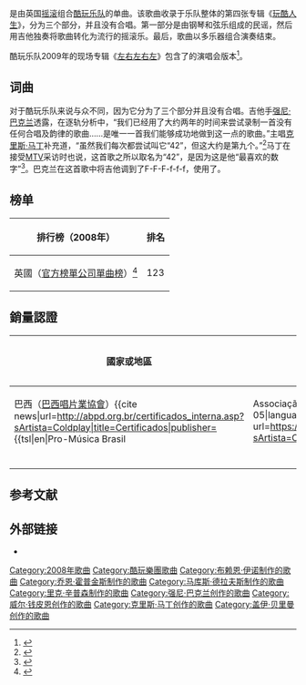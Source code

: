 {{NoteTA
|G1=Music
|G2=Show
|G3=Coldplay
}}

{{about|[[酷玩乐队|酷玩乐队]]的歌曲|41和43之间的[[自然数|自然数]]|42}}

{{Infobox song
| name     = 42
| cover    = File:42_Coldplay.jpg
| alt      = 
| caption  = 大卫·洛米兹混音版封面
| artist   = [[酷玩樂團|酷玩樂團]]
| album    = [[玩酷人生|玩酷人生]]
| released = {{Start date|2008|06|12}}
| recorded = 2007年－2008年
| studio   =
| genre    = [[另类摇滚|另类摇滚]]
| length   = {{Duration|m=3|s=57}}
| label    = 
* [[EMI|EMI]]
* [[帕洛风唱片公司|帕洛风唱片公司]]
* [[国会音乐集团|国会音乐集团]]
| writer   = 
* [[蓋·貝瑞曼|蓋·貝瑞曼]]
* [[強尼·邦藍|強尼·邦藍]]
* [[威爾·查恩|威爾·查恩]]
* [[克里斯·馬汀|克里斯·馬汀]]
| producer = 
* {{tsl|en|Markus Dravs|马库斯·德拉夫斯|马库斯·德拉夫斯}}
* [[布萊恩·伊諾|布萊恩·伊諾]]
* {{tsl|en|Jon Hopkins|乔恩·霍普金斯|乔恩·霍普金斯}}
* {{tsl|en|Rik Simpson|里克·辛普森|里克·辛普森}}
}}

{{单双书号转换|'''42'''}}是由英国[[摇滚乐|摇滚]]组合[[酷玩乐队|酷玩乐队]]的单曲。该歌曲收录于乐队整体的第四张专辑《[[玩酷人生|玩酷人生]]》，分为三个部分，并且没有合唱。第一部分是由钢琴和弦乐组成的民谣，然后用吉他独奏将歌曲转化为流行的摇滚乐。最后，歌曲以多乐器组合演奏结束。

酷玩乐队2009年的现场专辑《[[左右左右左|左右左右左]]》包含了{{单双书号转换|42}}的演唱会版本<ref>{{cite web |author=Slender Fungus |url=http://www.coldplay.com/newsdetail.php?id=388&page=0 |title=News – Coldplay to give away live album |publisher=Coldplay |date=2009-05-01 |accessdate=2011-08-16 |archive-url=https://www.webcitation.org/6Dy12FGaO?url=http://www.coldplay.com/newsdetail.php?id=388&page=0 |archive-date=2013-01-26 |dead-url=yes }}</ref>。

==词曲==
{{单双书号转换|42}}对于酷玩乐队来说与众不同，因为它分为了三个部分并且没有合唱。吉他手[[强尼·巴克兰|强尼·巴克兰]]透露，在逐轨分析中，“我们已经用了大约两年的时间来尝试录制一首没有任何合唱及韵律的歌曲……{{单双书号转换|42}}是唯一一首我们能够成功地做到这一点的歌曲。”主唱[[克里斯·马丁|克里斯·马丁]]补充道，“虽然我们每次都尝试叫它“42”，但这大约是第九个{{单双书号转换|42}}。”<ref>{{cite web |url=https://www.youtube.com/watch?v=DAf1vhyVZME |title=Coldplay Promo Interview on Viva La Vida, Part Three (2008) |publisher=YouTube |date= |accessdate=2011-08-16 |archive-date=2022-03-05 |archive-url=https://web.archive.org/web/20220305173527/https://www.youtube.com/watch?v=DAf1vhyVZME }}</ref>马丁在接受[[音乐电视网|MTV]]采访时也说，这首歌之所以取名为“42”，是因为这是他“最喜欢的数字”<ref name="video">{{cite web|first=James|last=Montgomery|url=http://www.mtv.com/news/articles/1589032/20080609/coldplay.jhtml|title=Coldplay Give Track-By-Track Tour of Viva La Vida, Explain Handclaps, Tack Pianos and the Number 42|accessdate=2008-08-29|date=2008-06-29|work={{tsl|en|MTV News||MTV News}}|archive-date=2010-03-11|archive-url=https://web.archive.org/web/20100311163005/http://www.mtv.com/news/articles/1589032/20080609/coldplay.jhtml|dead-url=no}}</ref>。巴克兰在这首歌中将吉他调到了F-F-F-f-f-f，使用了{{le|鸵鸟吉他|Ostrich guitar}}。

==榜单==
{| class="wikitable sortable plainrowheaders" style="text-align:center"
|-
! scope="col"| 排行榜（2008年）
! scope="col"| 排名
|-
! scope="row"| 英國（[[官方榜單公司|官方榜單公司]][[英國單曲排行榜|單曲榜]]）<ref>{{cite web |url=http://www.zobbel.de/cluk/CLUK_C.HTM |title=Chart Log UK 1994–2008 |publisher=Zobbel |accessdate=2009-09-24 |dead-url=yes |archiveurl=https://www.webcitation.org/67UJtj7hi?url=http://www.zobbel.de/cluk/CLUK_C.HTM |archivedate=2012-05-07 }}</ref>
| 123
|}

==銷量認證==
{| class="wikitable sortable plainrowheaders" style="text-align:center"
! scope="col"| 國家或地區
! scope="col"| 認證
! scope="col"| [[音乐唱片销售认证列表|銷量]]
|-
! scope="row"| 巴西（[[巴西唱片業協會|巴西唱片業協會]]）<ref>{{cite news|url=http://abpd.org.br/certificados_interna.asp?sArtista=Coldplay|title=Certificados|publisher={{tsl|en|Pro-Música Brasil||Associação Brasileira de Produtores de Discos}}|accessdate=2014-04-05|language=pt|archive-date=2015-01-19|archive-url=https://web.archive.org/web/20150119033043/http://abpd.org.br/certificados_interna.asp?sArtista=Coldplay|dead-url=no}}</ref>
| 白金
| 60,000*
|-
| colspan="4" |
<small>{{ubl|<nowiki>*</nowiki>銷售認證計算於實際銷量}}</small>
|}

==参考文献==
{{reflist}}

==外部链接==
* {{MetroLyrics song|coldplay|42}}

{{酷玩乐队歌曲}}
{{Authority control}}
[[Category:2008年歌曲|Category:2008年歌曲]]
[[Category:酷玩樂團歌曲|Category:酷玩樂團歌曲]]
[[Category:布赖恩·伊诺制作的歌曲|Category:布赖恩·伊诺制作的歌曲]]
[[Category:乔恩·霍普金斯制作的歌曲|Category:乔恩·霍普金斯制作的歌曲]]
[[Category:马库斯·德拉夫斯制作的歌曲|Category:马库斯·德拉夫斯制作的歌曲]]
[[Category:里克·辛普森制作的歌曲|Category:里克·辛普森制作的歌曲]]
[[Category:强尼·巴克兰创作的歌曲|Category:强尼·巴克兰创作的歌曲]]
[[Category:威尔·钱皮恩创作的歌曲|Category:威尔·钱皮恩创作的歌曲]]
[[Category:克里斯·马丁创作的歌曲|Category:克里斯·马丁创作的歌曲]]
[[Category:盖伊·贝里曼创作的歌曲|Category:盖伊·贝里曼创作的歌曲]]